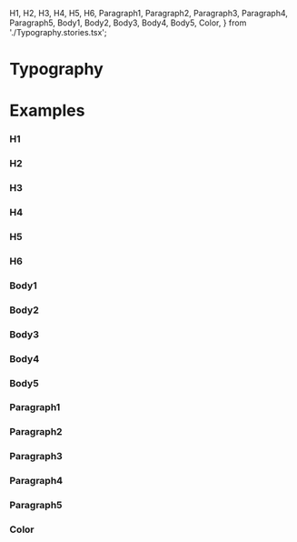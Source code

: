  H1,
  H2,
  H3,
  H4,
  H5,
  H6,
  Paragraph1,
  Paragraph2,
  Paragraph3,
  Paragraph4,
  Paragraph5,
  Body1,
  Body2,
  Body3,
  Body4,
  Body5,
  Color,
} from './Typography.stories.tsx';

<Meta title="Components/Typography" component={Typography} />

# Typography

<ArgsTable of={Typography} />

# <a id="examples"></a>Examples

### H1

<Canvas>
  <Story story={H1} />
</Canvas>

### H2

<Canvas>
  <Story story={H2} />
</Canvas>

### H3

<Canvas>
  <Story story={H3} />
</Canvas>

### H4

<Canvas>
  <Story story={H4} />
</Canvas>

### H5

<Canvas>
  <Story story={H5} />
</Canvas>

### H6

<Canvas>
  <Story story={H6} />
</Canvas>


### Body1

<Canvas>
  <Story story={Body1} />
</Canvas>

### Body2

<Canvas>
  <Story story={Body2} />
</Canvas>

### Body3

<Canvas>
  <Story story={Body3} />
</Canvas>

### Body4

<Canvas>
  <Story story={Body4} />
</Canvas>

### Body5

<Canvas>
  <Story story={Body5} />
</Canvas>

### Paragraph1

<Canvas>
  <Story story={Paragraph1} />
</Canvas>

### Paragraph2

<Canvas>
  <Story story={Paragraph2} />
</Canvas>

### Paragraph3

<Canvas>
  <Story story={Paragraph3} />
</Canvas>

### Paragraph4

<Canvas>
  <Story story={Paragraph4} />
</Canvas>

### Paragraph5

<Canvas>
  <Story story={Paragraph5} />
</Canvas>


### Color

<Canvas>
  <Story story={Color} />
</Canvas>